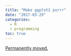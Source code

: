 ```yaml
---
title: "Make ggplot2 purrr"
date: "2017-03-29"
categories:
  - R
  - programming
toc: true
---
```


[Permanently moved.](../../posts/2017-03-29-make-ggplot2-purrr.qmd)
